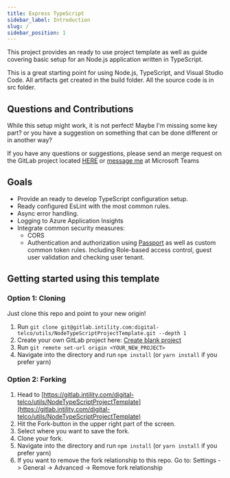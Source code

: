 ```yaml
---
title: Express TypeScript
sidebar_label: Introduction
slug: /
sidebar_position: 1
---
```


This project provides an ready to use project template as well as guide covering basic setup for an Node.js application written in TypeScript.

This is a great starting point for using Node.js, TypeScript, and Visual Studio Code. All artifacts get created in the build folder. All the source code is in src folder.

## Questions and Contributions

While this setup might work, it is not perfect! 
Maybe I'm missing some key part? or you have a suggestion on something that can be done different or in another way?

If you have any questions or suggestions, please send an merge request on the GitLab project located [HERE](https://gitlab.intility.com/digital-telco/utils/NodeTypeScriptProjectTemplate) or [message me](https://teams.microsoft.com/l/chat/0/0?users=christian.marker@intility.no) at Microsoft Teams

## Goals

* Provide an ready to develop TypeScript configuration setup.
* Ready configured EsLint with the most common rules.
* Async error handling.
* Logging to Azure Application Insights
* Integrate common security measures:
  * CORS
  * Authentication and authorization using [Passport](https://www.passportjs.org/) as well as custom common token rules. Including Role-based access control, guest user validation and checking user tenant.

## Getting started using this template

### Option 1: Cloning

Just clone this repo and point to your new origin!

1. Run `git clone git@gitlab.intility.com:digital-telco/utils/NodeTypeScriptProjectTemplate.git --depth 1`
2. Create your own GitLab project here: [Create blank project](https://gitlab.intility.com/projects/new#blank_project)
3. Run `git remote set-url origin <YOUR_NEW_PROJECT>`
4. Navigate into the directory and run `npm install` (or `yarn install` if you prefer yarn)

### Option 2: Forking

1. Head to [https://gitlab.intility.com/digital-telco/utils/NodeTypeScriptProjectTemplate](https://gitlab.intility.com/digital-telco/utils/NodeTypeScriptProjectTemplate)
1. Hit the Fork-button in the upper right part of the screen.
2. Select where you want to save the fork.
3. Clone your fork.
4. Navigate into the directory and run `npm install` (or `yarn install` if you prefer yarn)
5. If you want to remove the fork relationship to this repo. Go to: Settings -> General -> Advanced -> Remove fork relationship
